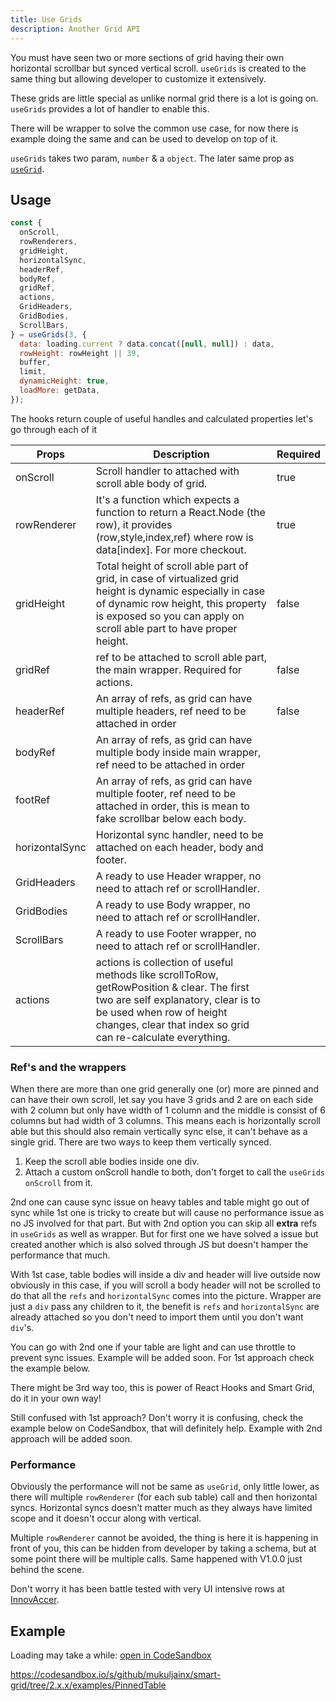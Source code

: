 ```yaml
---
title: Use Grids
description: Another Grid API
---
```


You must have seen two or more sections of grid having their own horizontal scrollbar but synced
vertical scroll. `useGrids` is created to the same thing but allowing developer to customize it extensively.

These grids are little special as unlike normal grid there is a lot is going on.
`useGrids` provides a lot of handler to enable this.

There will be wrapper to solve the common use case, for now there is example doing the
same and can be used to develop on top of it.

`useGrids` takes two param, `number` & a `object`. The later same prop as [`useGrid`](/api/useGrid).

## Usage

```jsx
const {
  onScroll,
  rowRenderers,
  gridHeight,
  horizontalSync,
  headerRef,
  bodyRef,
  gridRef,
  actions,
  GridHeaders,
  GridBodies,
  ScrollBars,
} = useGrids(3, {
  data: loading.current ? data.concat([null, null]) : data,
  rowHeight: rowHeight || 39,
  buffer,
  limit,
  dynamicHeight: true,
  loadMore: getData,
});
```

The hooks return couple of useful handles and calculated properties let's go through each of it

| Props          | Description                                                                                                                                                                                                                 | Required |
| -------------- | --------------------------------------------------------------------------------------------------------------------------------------------------------------------------------------------------------------------------- | -------- |
| onScroll       | Scroll handler to attached with scroll able body of grid.                                                                                                                                                                   | true     |
| rowRenderer    | It's a function which expects a function to return a React.Node (the row), it provides (row,style,index,ref) where row is data[index]. For more checkout.                                                                   | true     |
| gridHeight     | Total height of scroll able part of grid, in case of virtualized grid height is dynamic especially in case of dynamic row height, this property is exposed so you can apply on scroll able part to have proper height.      | false    |
| gridRef        | ref to be attached to scroll able part, the main wrapper. Required for actions.                                                                                                                                             | false    |
| headerRef      | An array of refs, as grid can have multiple headers, ref need to be attached in order                                                                                                                                       | false    |
| bodyRef        | An array of refs, as grid can have multiple body inside main wrapper, ref need to be attached in order                                                                                                                      |          |
| footRef        | An array of refs, as grid can have multiple footer, ref need to be attached in order, this is mean to fake scrollbar below each body.                                                                                       |          |
| horizontalSync | Horizontal sync handler, need to be attached on each header, body and footer.                                                                                                                                               |          |
| GridHeaders    | A ready to use Header wrapper, no need to attach ref or scrollHandler.                                                                                                                                                      |          |
| GridBodies     | A ready to use Body wrapper, no need to attach ref or scrollHandler.                                                                                                                                                        |          |
| ScrollBars     | A ready to use Footer wrapper, no need to attach ref or scrollHandler.                                                                                                                                                      |          |
| actions        | actions is collection of useful methods like scrollToRow, getRowPosition & clear. The first two are self explanatory, clear is to be used when row of height changes, clear that index so grid can re-calculate everything. |          |

### Ref's and the wrappers

When there are more than one grid generally one (or) more are pinned and can have their own scroll, let say you have 3 grids and 2 are on
each side with 2 column but only have width of 1 column and the middle is consist of 6 columns but had width of 3 columns. This means
each is horizontally scroll able but this should also remain vertically sync else, it can't behave as a single grid. There are two ways to keep them vertically synced.

1. Keep the scroll able bodies inside one div.
2. Attach a custom onScroll handle to both, don't forget to call the `useGrids` `onScroll` from it.

2nd one can cause sync issue on heavy tables and table might go out of sync while 1st one is tricky to create but will cause no performance issue
as no JS involved for that part. But with 2nd option you can skip all **extra** refs in `useGrids` as well as wrapper. But for first one we have solved a
issue but created another which is also solved through JS but doesn't hamper the performance that much.

With 1st case, table bodies will inside a div and header will live outside now obviously in this case, if you will scroll a body header will not be scrolled
to do that all the `refs` and `horizontalSync` comes into the picture. Wrapper are just a `div` pass any children to it, the benefit is `refs` and `horizontalSync`
are already attached so you don't need to import them until you don't want `div`'s.

You can go with 2nd one if your table are light and can use throttle to prevent sync issues. Example will be added soon.
For 1st approach check the example below.

There might be 3rd way too, this is power of React Hooks and Smart Grid, do it in your own way!

Still confused with 1st approach? Don't worry it is confusing, check the example below on CodeSandbox, that will definitely help.
Example with 2nd approach will be added soon.

### Performance

Obviously the performance will not be same as `useGrid`, only little lower, as there will multiple `rowRenderer` (for each sub table) call and then horizontal syncs.
Horizontal syncs doesn't matter much as they always have limited scope and it doesn't occur along with vertical.

Multiple `rowRenderer` cannot be avoided, the thing is here it is happening in front of you, this can
be hidden from developer by taking a schema, but at some point there will be multiple calls. Same
happened with V1.0.0 just behind the scene.

Don't worry it has been battle tested with very UI intensive rows at [InnovAccer](http://innovaccer.com/).

## Example

Loading may take a while: [open in CodeSandbox](https://codesandbox.io/s/github/mukuljainx/smart-grid/tree/2.x.x/examples/PinnedTable)

https://codesandbox.io/s/github/mukuljainx/smart-grid/tree/2.x.x/examples/PinnedTable
